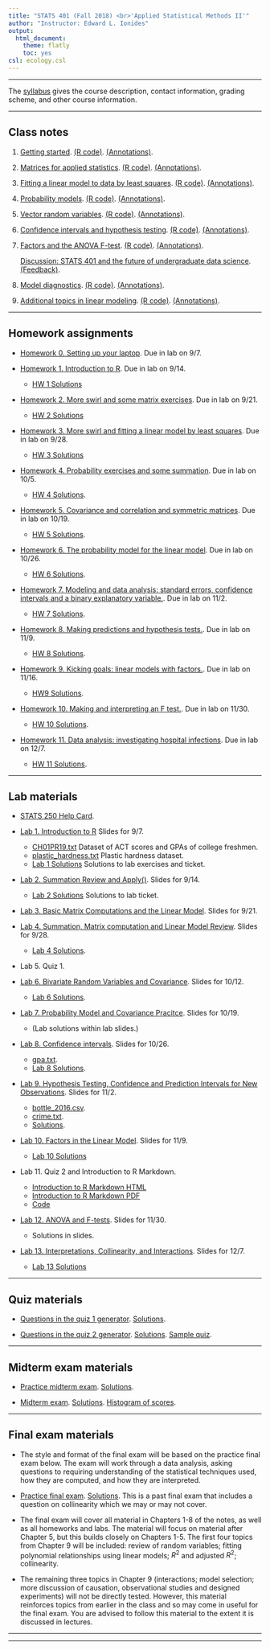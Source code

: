 ```yaml
---
title: "STATS 401 (Fall 2018) <br>'Applied Statistical Methods II'"
author: "Instructor: Edward L. Ionides"
output:
  html_document:
    theme: flatly
    toc: yes
csl: ecology.csl
---
```


------

The [syllabus](syllabus.html) gives the course description, contact information, grading scheme, and other course information.

----------

## Class notes 

1. [Getting started](01/notes01.pdf). 
[(R code)](01/notes01.R).
[(Annotations)](01/annotated-notes01.pdf).

2. [Matrices for applied statistics](02/notes02.pdf). 
[(R code)](02/notes02.R).
[(Annotations)](02/annotated-notes02.pdf).

3. [Fitting a linear model to data by least squares](03/notes03.pdf). 
[(R code)](03/notes03.R).
[(Annotations)](03/annotated-notes03.pdf).

4. [Probability models](04/notes04.pdf).
[(R code)](04/notes04.R).
[(Annotations)](04/annotated-notes04.pdf).
 
5. [Vector random variables](05/notes05.pdf).
[(R code)](05/notes05.R).
[(Annotations)](05/annotated-notes05.pdf).

6. [Confidence intervals and hypothesis testing](06/notes06.pdf).
[(R code)](06/notes06.R).
[(Annotations)](06/annotated-notes06.pdf).

7. [Factors and the ANOVA F-test](07/notes07.pdf).
[(R code)](07/notes07.R).
[(Annotations)](07/annotated-notes07.pdf).

    [Discussion: STATS 401 and the future of undergraduate data science](ds/ds.pdf). [(Feedback)](ds/response.pdf).

8. [Model diagnostics](08/notes08.pdf).
[(R code)](08/notes08.R).
[(Annotations)](08/annotated-notes08.pdf).

9. [Additional topics in linear modeling](09/notes09.pdf). 
[(R code)](09/notes09.R).
[(Annotations)](09/annotated-notes09.pdf).


--------

## Homework assignments

* [Homework 0. Setting up your laptop](hw/hw00/hw00.html). 
Due in lab on 9/7.

* [Homework 1. Introduction to R](hw/hw01/hw01.html). 
Due in lab on 9/14.
    * [HW 1 Solutions](hw/hw01/hw01_solutions.html)

* [Homework 2. More swirl and some matrix exercises](hw/hw02/hw02.html). 
Due in lab on 9/21. 
    * [HW 2 Solutions](hw/hw02/hw02_solutions.html)


* [Homework 3. More swirl and fitting a linear model by least squares](hw/hw03/hw03.html). 
Due in lab on 9/28. 
    * [HW 3 Solutions](hw/hw03/hw03_solutions.html)

* [Homework 4. Probability exercises and some summation](hw/hw04/hw04.html). 
Due in lab on 10/5. 
    * [HW 4 Solutions](hw/hw04/hw04_sol.html).


* [Homework 5. Covariance and correlation and symmetric matrices](hw/hw05/hw05.html). 
Due in lab on 10/19. 
    * [HW 5 Solutions](hw/hw05/hw05_solutions.html).

* [Homework 6. The probability model for the linear model](hw/hw06/hw06.html). 
Due in lab on 10/26. 
    * [HW 6 Solutions](hw/hw06/hw6_sols.html).

* [Homework 7. Modeling and data analysis: standard errors, confidence intervals and a binary explanatory variable.](hw/hw07/hw07.html). Due in lab on 11/2.
    * [HW 7 Solutions](hw/hw07/hw07_sol.html).

* [Homework 8. Making predictions and hypothesis tests.](hw/hw08/hw08.html). Due in lab on 11/9.
    * [HW 8 Solutions](hw/hw08/hw08_solutions.html).

* [Homework 9. Kicking goals: linear models with factors.](hw/hw09/hw09.html). Due in lab on 11/16.
    * [HW9 Solutions](hw/hw09/hw09_solutions.html).


* [Homework 10. Making and interpreting an F test.](hw/hw10/hw10.html). Due in lab on 11/30.
    * [HW 10 Solutions](hw/hw10/hw10_solutions.html).

* [Homework 11. Data analysis: investigating hospital infections](hw/hw11/hw11.html). Due in lab on 12/7.
    * [HW 11 Solutions](hw/hw11/sol_hw11.html).


------------

## Lab materials

* [STATS 250 Help Card](STATS250 Full Help Card.pdf).

* [Lab 1. Introduction to R](Lab/Lab01/lab01.pdf) Slides for 9/7.
    * [CH01PR19.txt](Lab/Lab01/CH01PR19.txt) Dataset of ACT scores and GPAs of college freshmen.
    * [plastic_hardness.txt](Lab/Lab01/plastic_hardness.txt) Plastic hardness dataset.
    * [Lab 1 Solutions](Lab/Lab01/lab01_solutions.R) Solutions to lab exercises and ticket.


* [Lab 2. Summation Review and Apply()](Lab/Lab02/lab2_w18.pdf). Slides for 9/14.
    * [Lab 2 Solutions](Lab/Lab02/lab02_solutions.R) Solutions to lab ticket.
    
* [Lab 3. Basic Matrix Computations and the Linear Model](Lab/Lab03/lab03.pdf). Slides for 9/21.

* [Lab 4. Summation, Matrix computation and Linear Model Review](Lab/Lab04/lab04.pdf). Slides for 9/28. 
    * [Lab 4 Solutions](Lab/Lab04/lab04_solutions.pdf).

* Lab 5. Quiz 1.

* [Lab 6. Bivariate Random Variables and Covariance](Lab/Lab06/Lab06.pdf). Slides for 10/12.
    * [Lab 6 Solutions](Lab/Lab06/Lab06_solutions.pdf).

* [Lab 7. Probability Model and Covariance Pracitce](Lab/Lab07/Lab07.pdf). Slides for 10/19.
    * (Lab solutions within lab slides.)

* [Lab 8. Confidence intervals](Lab/Lab08/Lab8.pdf). Slides for 10/26.
    * [gpa.txt](Lab/Lab08/gpa.txt).
    * [Lab 8 Solutions](Lab/Lab08/Lab8_solutions.pdf).

* [Lab 9. Hypothesis Testing, Confidence and Prediction Intervals for New Observations](Lab/Lab09/Lab9.pdf). Slides for 11/2.
    * [bottle_2016.csv](Lab/Lab09/bottle_2016.csv).
    * [crime.txt](Lab/Lab09/crime.txt).
    * [Solutions](Lab/Lab09/lab9_solutions.pdf).

* [Lab 10. Factors in the Linear Model](Lab/Lab10/lab10.pdf). Slides for 11/9.
    * [Lab 10 Solutions](Lab/Lab10/lab10_sol.pdf)
    
* Lab 11. Quiz 2 and Introduction to R Markdown.
    * [Introduction to R Markdown HTML](Lab/Lab11/R_markdown_Introduction.html)
    * [Introduction to R Markdown PDF](Lab/Lab11/R_markdown_Introduction.pdf)
    * [Code](Lab/Lab11/R_markdown_Introduction.Rmd)
    
    
* [Lab 12. ANOVA and F-tests](Lab/Lab12/Lab12.pdf). Slides for 11/30.
    * Solutions in slides.

* [Lab 13. Interpretations, Collinearity, and Interactions](Lab/Lab13/lab13.pdf). Slides for 12/7.
    * [Lab 13 Solutions](Lab/Lab13/lab13_sol.pdf)



------------

## Quiz materials

* [Questions in the quiz 1 generator](quiz1/all_quiz1.pdf). [Solutions](quiz1/all_quiz1_sol.pdf).

* [Questions in the quiz 2 generator](quiz2/questions_quiz2.pdf). [Solutions](quiz2/solutions_quiz2.pdf).
 [Sample quiz](quiz2/sample.pdf).

-----------

## Midterm exam materials

* [Practice midterm exam](mt/practice/mt-practice.pdf).
[Solutions](mt/practice/sol_mt-practice.pdf).

* [Midterm exam](mt/mt401f18/paper_mt401f18.pdf).
[Solutions](mt/mt401f18/sol_mt401f18.pdf).
[Histogram of scores](mt/mt401f18/hist_mt401f18.pdf).

-----------

## Final exam materials

* The style and format of the final exam will be based on the practice final exam below. The exam will work through a data analysis, asking questions to requiring understanding of the statistical techniques used, how they are computed, and how they are interpreted.

* [Practice final exam](final/final401w18/final401w18.pdf). [Solutions](final/final401w18/sol_final401w18.pdf). This is a past final exam that includes a question on collinearity which we may or may not cover.

* The final exam will cover all material in Chapters 1-8 of the notes, as well as all homeworks and labs. The material will focus on material after Chapter 5, but this builds closely on Chapters 1-5. The first four topics from Chapter 9 will be included: review of random variables; fitting polynomial relationships using linear models; $R^2$ and adjusted $R^2$; collinearity.

* The remaining three topics in Chapter 9 (interactions; model selection; more discussion of causation, observational studies and designed experiments) will not be directly tested. However, this material reinforces topics from earlier in the class and so may come in useful for the final exam. You are advised to follow this material to the extent it is discussed in lectures.


------------

-----------
